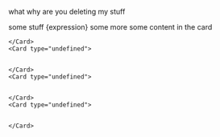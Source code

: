 what why are you deleting my stuff

<Callout type="note">
    some stuff {expression}

</Callout>
some more

<CardGroup cols="2">
    <Card type="undefined">
        some content in the card

    </Card>
    <Card type="undefined">
        

    </Card>
    <Card type="undefined">
        

    </Card>
    <Card type="undefined">
        

    </Card>

</CardGroup>
